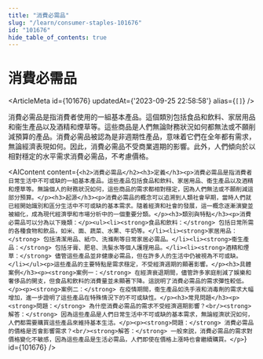 ```yaml
---
title: "消費必需品"
slug: "/learn/consumer-staples-101676"
id: "101676"
hide_table_of_contents: true
---
```



# 消費必需品

<ArticleMeta id={101676} updatedAt={'2023-09-25 22:58:58'} alias={`[]`} />
<div className='border-solid border-b border-t-0 my-4 border-[var(--ifm-color-gray-300)]' />

消費必需品是指消費者使用的一組基本產品。這個類別包括食品和飲料、家居用品和衞生產品以及酒精和煙草等。這些商品是人們無論財務狀況如何都無法或不願削減預算的產品。消費必需品被認為是非週期性產品，意味着它們在全年都有需求，無論經濟表現如何。因此，消費必需品不受商業週期的影響。此外，人們傾向於以相對穩定的水平需求消費必需品，不考慮價格。

<AIContent content={`<h2>消費必需品</h2><h3>定義</h3><p>消費必需品是指消費者日常生活中不可或缺的一組基本產品。這些產品包括食品和飲料、家居用品、衞生產品以及酒精和煙草等。無論個人的財務狀況如何，這些商品的需求都相對穩定，因為人們無法或不願削減這部分預算。</p><h3>起源</h3><p>消費必需品的概念可以追溯到人類社會早期，當時人們就已經開始識別和區分生活中不可或缺的基本需求。隨着經濟和社會的發展，這一概念逐漸演變並被細化，成為現代經濟學和市場分析中的一個重要分類。</p><h3>類別與特點</h3><p>消費必需品可以分為以下幾類：</p><ul><li><strong>食品和飲料：</strong> 包括日常所需的各種食物和飲品，如米、面、蔬菜、水果、牛奶等。</li><li><strong>家居用品：</strong> 包括清潔用品、紙巾、洗滌劑等日常家居必需品。</li><li><strong>衞生產品：</strong> 包括牙膏、肥皂、洗髮水等個人護理用品。</li><li><strong>酒精和煙草：</strong> 儘管這些產品並非健康必需品，但在許多人的生活中仍被視為不可或缺。</li></ul><p>這些產品的主要特點是需求穩定，不受經濟週期的顯著影響。</p><h3>具體案例</h3><p><strong>案例一：</strong> 在經濟衰退期間，儘管許多家庭削減了娛樂和奢侈品的開支，但食品和飲料的消費量並未顯著下降。這説明了消費必需品的需求彈性較低。</p><p><strong>案例二：</strong> 在疫情期間，衞生產品如洗手液和消毒劑的需求大幅增加，進一步證明了這些產品在特殊情況下的不可或缺性。</p><h3>常見問題</h3><p><strong>問題：</strong> 為什麼消費必需品的需求不受經濟週期影響？<br/><strong>解答：</strong> 因為這些產品是人們日常生活中不可或缺的基本需求，無論經濟狀況如何，人們都需要購買這些產品來維持基本生活。</p><p><strong>問題：</strong> 消費必需品的價格是否會影響需求？<br/><strong>解答：</strong> 一般來説，消費必需品的需求對價格變化不敏感，因為這些產品是生活必需品，人們即使在價格上漲時也會繼續購買。</p>`} id={101676} />
